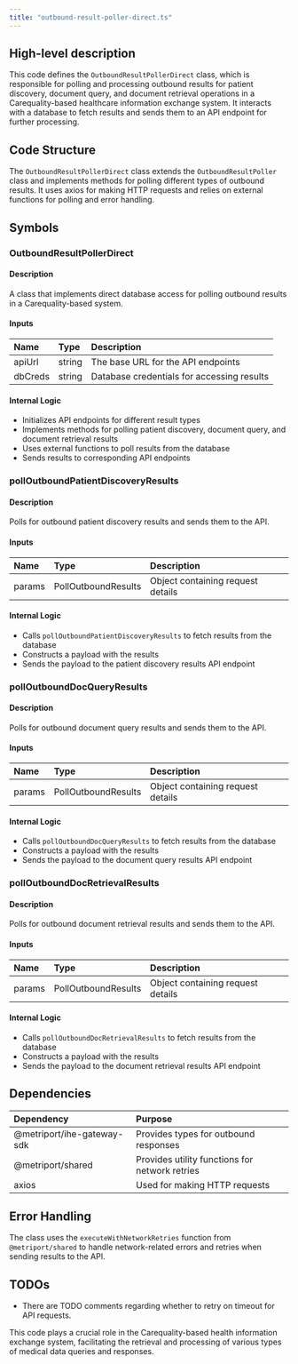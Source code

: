 ```yaml
---
title: "outbound-result-poller-direct.ts"
---
```


## High-level description
This code defines the `OutboundResultPollerDirect` class, which is responsible for polling and processing outbound results for patient discovery, document query, and document retrieval operations in a Carequality-based healthcare information exchange system. It interacts with a database to fetch results and sends them to an API endpoint for further processing.

## Code Structure
The `OutboundResultPollerDirect` class extends the `OutboundResultPoller` class and implements methods for polling different types of outbound results. It uses axios for making HTTP requests and relies on external functions for polling and error handling.

## Symbols

### OutboundResultPollerDirect
#### Description
A class that implements direct database access for polling outbound results in a Carequality-based system.

#### Inputs
| Name | Type | Description |
|:-----|:-----|:------------|
| apiUrl | string | The base URL for the API endpoints |
| dbCreds | string | Database credentials for accessing results |

#### Internal Logic
- Initializes API endpoints for different result types
- Implements methods for polling patient discovery, document query, and document retrieval results
- Uses external functions to poll results from the database
- Sends results to corresponding API endpoints

### pollOutboundPatientDiscoveryResults
#### Description
Polls for outbound patient discovery results and sends them to the API.

#### Inputs
| Name | Type | Description |
|:-----|:-----|:------------|
| params | PollOutboundResults | Object containing request details |

#### Internal Logic
- Calls `pollOutboundPatientDiscoveryResults` to fetch results from the database
- Constructs a payload with the results
- Sends the payload to the patient discovery results API endpoint

### pollOutboundDocQueryResults
#### Description
Polls for outbound document query results and sends them to the API.

#### Inputs
| Name | Type | Description |
|:-----|:-----|:------------|
| params | PollOutboundResults | Object containing request details |

#### Internal Logic
- Calls `pollOutboundDocQueryResults` to fetch results from the database
- Constructs a payload with the results
- Sends the payload to the document query results API endpoint

### pollOutboundDocRetrievalResults
#### Description
Polls for outbound document retrieval results and sends them to the API.

#### Inputs
| Name | Type | Description |
|:-----|:-----|:------------|
| params | PollOutboundResults | Object containing request details |

#### Internal Logic
- Calls `pollOutboundDocRetrievalResults` to fetch results from the database
- Constructs a payload with the results
- Sends the payload to the document retrieval results API endpoint

## Dependencies
| Dependency | Purpose |
|:-----------|:--------|
| @metriport/ihe-gateway-sdk | Provides types for outbound responses |
| @metriport/shared | Provides utility functions for network retries |
| axios | Used for making HTTP requests |

## Error Handling
The class uses the `executeWithNetworkRetries` function from `@metriport/shared` to handle network-related errors and retries when sending results to the API.

## TODOs
- There are TODO comments regarding whether to retry on timeout for API requests.

This code plays a crucial role in the Carequality-based health information exchange system, facilitating the retrieval and processing of various types of medical data queries and responses.